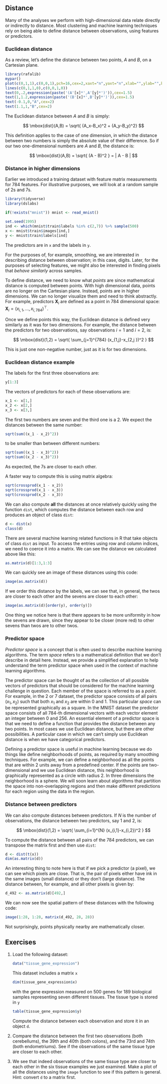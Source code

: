 ## Distance

Many of the analyses we perform with high-dimensional data relate directly or indirectly to distance. Most clustering and machine learning techniques rely on being able to define distance between observations, using features or predictors. 

### Euclidean distance

As a review, let's define the distance between two points, $A$ and $B$, on a Cartesian plane.

```r
library(rafalib)
mypar()
plot(c(0,1,1),c(0,0,1),pch=16,cex=2,xaxt="n",yaxt="n",xlab="",ylab="",bty="n",xlim=c(-0.25,1.25),ylim=c(-0.25,1.25))
lines(c(0,1,1,0),c(0,0,1,0))
text(0,.2,expression(paste('(A'[x]*',A'[y]*')')),cex=1.5)
text(1,1.2,expression(paste('(B'[x]*',B'[y]*')')),cex=1.5)
text(-0.1,0,"A",cex=2)
text(1.1,1,"B",cex=2)
```

The Euclidean distance between $A$ and $B$ is simply:

$$
\mbox{dist}(A,B) = \sqrt{ (A_x-B_x)^2 + (A_y-B_y)^2}
$$

This definition applies to the case of one dimension, in which the distance between two numbers is simply the absolute value of their difference. So if our two one-dimensional numbers are $A$ and $B$, the distance is:

$$
\mbox{dist}(A,B) = \sqrt{ (A - B)^2 } = | A - B |
$$



### Distance in higher dimensions

Earlier we introduced a training dataset with feature matrix measurements for 784 features. For illustrative purposes, we will look at a random sample of 2s and 7s.

```r
library(tidyverse)
library(dslabs)

if(!exists("mnist")) mnist <- read_mnist()

set.seed(1995)
ind <- which(mnist$train$labels %in% c(2,7)) %>% sample(500)
x <- mnist$train$images[ind,]
y <- mnist$train$labels[ind]
```

The predictors are in `x` and the labels in `y`.

For the purposes of, for example, smoothing, we are interested in describing distance between observation; in this case, digits. Later, for the purposes of selecting features, we might also be interested in finding pixels that _behave similarly_ across samples.

To define distance, we need to know what _points_ are since mathematical distance is computed between points. With high dimensional data, points are no longer on the Cartesian plane. Instead, points are in higher dimensions.  We can no longer visualize them and need to think abstractly. For example, predictors $\mathbf{X}_i$ are defined as a point in 784 dimensional space: $\mathbf{X}_i = (x_{i,1},\dots,x_{i,784})^\top$. 

Once we define points this way, the Euclidean distance is defined very similarly as it was for two dimensions. For example, the distance between the predictors for two observations, say observations $i=1$ and $i=2$, is:

$$
\mbox{dist}(1,2) = \sqrt{ \sum_{j=1}^{784} (x_{1,j}-x_{2,j })^2 }
$$

This is just one non-negative number, just as it is for two dimensions.

### Euclidean distance example

The labels for the first three observations are:

```r
y[1:3]
```

The vectors of predictors for each of these observations are:

```r
x_1 <- x[1,]
x_2 <- x[2,]
x_3 <- x[3,]
```

The first two numbers are seven and the third one is a 2. We expect the distances between the same number:

```r
sqrt(sum((x_1 - x_2)^2))
```

to be smaller than between different numbers:

```r
sqrt(sum((x_1 - x_3)^2))
sqrt(sum((x_2 - x_3)^2))
```

As expected, the 7s are closer to each other. 

A faster way to compute this is using matrix algebra:

```r
sqrt(crossprod(x_1 - x_2))
sqrt(crossprod(x_1 - x_3))
sqrt(crossprod(x_2 - x_3))
```

We can also compute **all** the distances at once relatively quickly using the function `dist`, which computes the distance between each row and produces an object of class `dist`:


```r
d <- dist(x)
class(d)
```

There are several machine learning related functions in R that take objects of class `dist` as input. To access the entries using row and column indices, we need to coerce it into a matrix. We can see the distance we calculated above like this: 

```r
as.matrix(d)[1:3,1:3]
```

We can quickly see an image of these distances using this code: 

```r
image(as.matrix(d))
```
If we order this distance by the labels, we can see that, in general, the twos are closer to each other and the sevens are closer to each other:

```r
image(as.matrix(d)[order(y), order(y)])
```

One thing we notice here is that there appears to be more uniformity in how the sevens are drawn, since they appear to be closer (more red) to other sevens than twos are to other twos.

### Predictor space {#predictor-space}

_Predictor space_ is a concept that is often used to describe machine learning algorithms. The term _space_ refers to a mathematical definition that we don't describe in detail here. Instead, we provide a simplified explanation to help understand the term predictor space when used in the context of machine learning algorithms. 

The predictor space can be thought of as the collection of all possible vectors of predictors that should be considered for the machine learning challenge in question. Each member of the space is referred to as a _point_. For example, in the 2 or 7 dataset, the predictor space consists of all pairs $(x_1, x_2)$ such that both $x_1$ and $x_2$ are within 0 and 1. This particular _space_ can be represented graphically as a square. In the MNIST dataset the predictor space consists of all 784-th dimensional vectors with each vector element an integer between 0 and 256. An essential element of a predictor space is that we need to define a function that provides the distance between any two points. In most cases we use Euclidean distance, but there are other possibilities. A particular case in which we can't simply use Euclidean distance is when we have categorical predictors.

Defining a predictor space is useful in machine learning because we do things like define neighborhoods of points, as required by many smoothing techniques. For example, we can define a neighborhood as all the points that are within 2 units away from a predefined center. If the points are two-dimensional and we use Euclidean distance, this neighborhood is graphically represented as a circle with radius 2. In three dimensions the neighborhood is a sphere. We will soon learn about algorithms that partition the space into non-overlapping regions and then make different predictions for each region using the data in the region. 




### Distance between predictors


We can also compute distances between predictors. If $N$ is the number of observations, the distance between two predictors, say 1 and 2, is:

$$
\mbox{dist}(1,2) = \sqrt{ \sum_{i=1}^{N} (x_{i,1}-x_{i,2})^2 }
$$

To compute the distance between all pairs of the 784 predictors, we can transpose the matrix first and then use `dist`: 
```r
d <- dist(t(x))
dim(as.matrix(d))
```

An interesting thing to note here is that if we pick a predictor (a pixel), we can see which pixels are close. That is, the pair of pixels either have ink in the same images (small distance) or they don't (large distance). The distance between, for example, and all other pixels is given by:

```r
d_492 <- as.matrix(d)[492,]
```
 
We can now see the spatial pattern of these distances with the following code:

```r
image(1:28, 1:28, matrix(d_492, 28, 28))
```

Not surprisingly, points physically nearby are mathematically closer.


## Exercises 


1. Load the following dataset:

    ```r
    data("tissue_gene_expression")
    ```

    This dataset includes a matrix `x` 

    ```r
    dim(tissue_gene_expression$x)
    ```

    with the gene expression measured on 500 genes for 189 biological samples representing seven different tissues. The tissue type is stored in `y`

    ```r
    table(tissue_gene_expression$y)
    ```

    Compute the distance between each observation and store it in an object `d`.


2. Compare the distance between the first two observations (both cerebellums), the 39th and 40th (both colons), and the 73rd and 74th (both endometriums). See if the observations of the same tissue type are closer to each other.

     
3. We see that indeed observations of the same tissue type are closer to each other in the six tissue examples we just examined. Make a plot of all the distances using the `image` function to see if this pattern is general. Hint: convert `d` to a matrix first.

  



